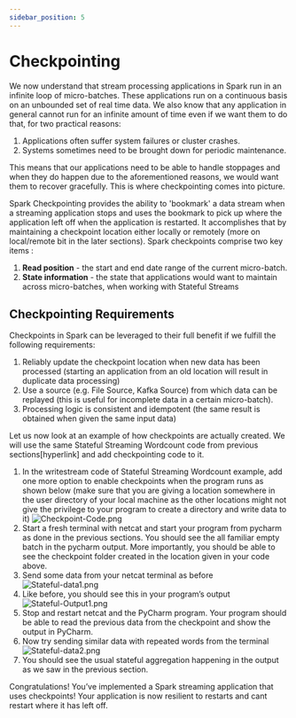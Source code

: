 ```yaml
---
sidebar_position: 5
---
```


# Checkpointing

We now understand that stream processing applications in Spark run in an infinite loop of micro-batches. These applications run on a continuous basis on an unbounded set of real time data. We also know that any application in general cannot run for an infinite amount of time even if we want them to do that, for two practical reasons:

1. Applications often suffer system failures or cluster crashes.
2. Systems sometimes need to be brought down for periodic maintenance.

This means that our applications need to be able to handle stoppages and when they do happen due to the aforementioned reasons, we would want them to recover gracefully. This is where checkpointing comes into picture.

Spark Checkpointing provides the ability to 'bookmark' a data stream when a streaming application stops and uses the bookmark to pick up where the application left off when the application is restarted. It accomplishes that by maintaining a checkpoint location either locally or remotely (more on local/remote bit in the later sections). Spark checkpoints comprise two key items :

1. **Read position** - the start and end date range of the current micro-batch.
2. **State information** - the state that applications would want to maintain across micro-batches, when working with Stateful Streams

## Checkpointing Requirements

Checkpoints in Spark can be leveraged to their full benefit if we fulfill the following requirements:

1. Reliably update the checkpoint location when new data has been processed (starting an application from an old location will result in duplicate data processing)
2. Use a source (e.g. File Source, Kafka Source) from which data can be replayed (this is useful for incomplete data in a certain micro-batch).
3. Processing logic is consistent and idempotent (the same result is obtained when given the same input data)

Let us now look at an example of how checkpoints are actually created. We will use the same Stateful Streaming Wordcount code from previous sections[hyperlink] and add checkpointing code to it.

1. In the writestream code of Stateful Streaming Wordcount example, add one more option to enable checkpoints when the program runs as shown below (make sure that you are giving a location somewhere in the user directory of your local machine as the other locations might not give the privilege to your program to create a directory and write data to it)
   ![Checkpoint-Code.png](./assets/Checkpoint-Code.png)
2. Start a fresh terminal with netcat and start your program from pycharm as done in the previous sections. You should see the all familiar empty batch in the pycharm output. More importantly, you should be able to see the checkpoint folder created in the location given in your code above.
3. Send some data from your netcat terminal as before
   ![Stateful-data1.png](./assets/Stateful-data1.png)
4. Like before, you should see this in your program’s output
   ![Stateful-Output1.png](./assets/Stateful-Output1.png)
5. Stop and restart netcat and the PyCharm program. Your program should be able to read the previous data from the checkpoint and show the output in PyCharm.
6. Now try sending similar data with repeated words from the terminal
   ![Stateful-data2.png](./assets/Stateful-data2.png)
7. You should see the usual stateful aggregation happening in the output as we saw in the previous section.

Congratulations! You’ve implemented a Spark streaming application that uses checkpoints! Your application is now resilient to restarts and cant restart where it has left off.

